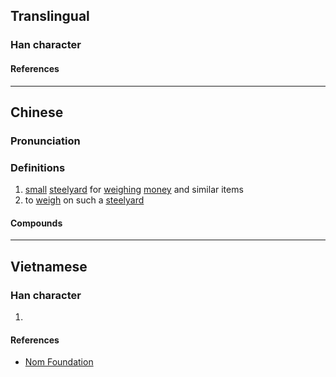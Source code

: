 {{character info}}
==Translingual==

===Han character===
{{Han char|rn=62|rad=戈|as=09|sn=13|four=63150|canj=AMI|ids=⿰星戈}}

====References====
{{Han ref|kx=0413.241|dkj=11630|dj=0756.210|hdz=21408.190|uh=6225}}

----

==Chinese==
{{zh-forms}}

===Pronunciation===
{{zh-pron
|m=děng
|m-s=
|dg=
|c=dang2,dang6
|c-t=
|g=
|h=pfs=
|j=
|mb=
|md=
|mn=téng
|mn-t=
|w=
|x=
|mc=y
|oc=y
|cat=n,v
}}

===Definitions===
{{zh-hanzi}}

# [[small]] [[steelyard]] for [[weigh]]ing [[money]] and similar items
# to [[weigh]] on such a [[steelyard]]

====Compounds====
{{zh-der|戥子|戥銀|扣戥頭|戥頭}}

----

==Vietnamese==

===Han character===
{{vi-readings|rs=戈09|reading=đẳng}}

# {{rfdef|vi|sort=戈09}}

====References====
* [http://nomfoundation.org/common/nom_details.php?codepoint=6225 Nom Foundation]